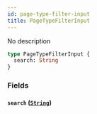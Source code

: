 ```yaml
---
id: page-type-filter-input
title: PageTypeFilterInput
---
```


No description

```graphql
type PageTypeFilterInput {
  search: String
}
```

### Fields

#### `search` ([`String`](/developer/api-reference/scalars/string.mdx))
